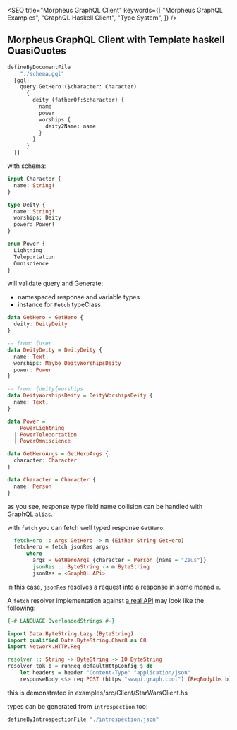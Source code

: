 

<SEO
  title="Morpheus GraphQL Client"
  keywords={[
    "Morpheus GraphQL Examples",
    "GraphQL Haskell Client",
    "Type System",
  ]}
/>

## Morpheus GraphQL Client with Template haskell QuasiQuotes

```hs
defineByDocumentFile
    "./schema.gql"
  [gql|
    query GetHero ($character: Character)
      {
        deity (fatherOf:$character) {
          name
          power
          worships {
            deity2Name: name
          }
        }
      }
  |]
```

with schema:

```graphql
input Character {
  name: String!
}

type Deity {
  name: String!
  worships: Deity
  power: Power!
}

enum Power {
  Lightning
  Teleportation
  Omniscience
}
```

will validate query and Generate:

- namespaced response and variable types
- instance for `Fetch` typeClass

```haskell
data GetHero = GetHero {
  deity: DeityDeity
}

-- from: {user
data DeityDeity = DeityDeity {
  name: Text,
  worships: Maybe DeityWorshipsDeity
  power: Power
}

-- from: {deity{worships
data DeityWorshipsDeity = DeityWorshipsDeity {
  name: Text,
}

data Power =
    PowerLightning
  | PowerTeleportation
  | PowerOmniscience

data GetHeroArgs = GetHeroArgs {
  character: Character
}

data Character = Character {
  name: Person
}
```

as you see, response type field name collision can be handled with GraphQL `alias`.

with `fetch` you can fetch well typed response `GetHero`.

```haskell
  fetchHero :: Args GetHero -> m (Either String GetHero)
  fetchHero = fetch jsonRes args
      where
        args = GetHeroArgs {character = Person {name = "Zeus"}}
        jsonRes :: ByteString -> m ByteString
        jsonRes = <GraphQL APi>
```

in this case, `jsonRes` resolves a request into a response in some monad `m`.

A `fetch` resolver implementation against [a real API](https://swapi.graph.cool) may look like the following:

```haskell
{-# LANGUAGE OverloadedStrings #-}

import Data.ByteString.Lazy (ByteString)
import qualified Data.ByteString.Char8 as C8
import Network.HTTP.Req

resolver :: String -> ByteString -> IO ByteString
resolver tok b = runReq defaultHttpConfig $ do
    let headers = header "Content-Type" "application/json"
    responseBody <$> req POST (https "swapi.graph.cool") (ReqBodyLbs b) lbsResponse headers
```

this is demonstrated in examples/src/Client/StarWarsClient.hs

types can be generated from `introspection` too:

```haskell
defineByIntrospectionFile "./introspection.json"
```
